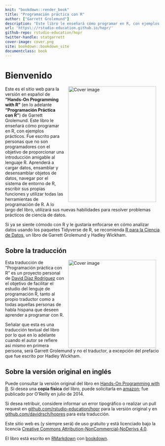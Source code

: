 ---
knit: "bookdown::render_book"
title: "Programación práctica con R"
author: ["Garrett Grolemund"]
description: "Este libro le enseñará cómo programar en R, con ejemplos prácticos. Lo escribí para personas que no son programadores para proporcionar una introducción amigable al lenguaje R. Aprenderá a cargar datos, ensamblar y desensamblar objetos de datos, navegar por el sistema de entorno de R, escribir sus propias funciones y utilizar todas las herramientas de programación de R. A lo largo del libro, utilizará sus nuevas habilidades para resolver problemas prácticos de ciencia de datos."
url: 'https\://rstudio-education.github.io/hopr/'
github-repo: rstudio-education/hopr
twitter-handle: statgarrett
cover-image: cover.png
site: bookdown::bookdown_site
documentclass: book
---

# Bienvenido {-}

<a href="https://www.amazon.com/Hands-Programming-Write-Functions-Simulations/dp/1449359019"><img src="cover.png" alt="Cover image" width="285" height="375" align="right" style="margin: 0 1em 0 1em"/></a> Este es el sitio web para la versión en español de **"Hands-On Programming with R"** (en lo adelante **"Programación Práctica con R"**) de Garrett Grolemund. Este libro le enseñará cómo programar en R, con ejemplos prácticos. Fue escrito para personas que no son programadores con el objetivo de proporcionar una introducción amigable al lenguaje R. Aprenderá a cargar datos, ensamblar y desensamblar objetos de datos, navegar por el sistema de entorno de R, escribir sus propias funciones y utilizar todas las herramientas de programación de R. A lo largo del libro, utilizará sus nuevas habilidades para resolver problemas prácticos de ciencia de datos.

Si ya se siente cómodo con R y le gustaría enfocarse en cómo analizar datos usando los paquetes Tidyverse de R, se recomienda [R para la Ciencia de Datos](https://es.r4ds.hadley.nz/), un libro de Garrett Grolemund y Hadley Wickham.

## Sobre la traducción {-}

<a href="https://github.com/davidrsch/hopres"><img src="projectlogo.png" alt="Cover image" width="285" height="285" align="right" style="margin: 0 1em 0 1em"/></a> Esta traducción de "Programación práctica con R" es un proyecto personal de [David Díaz Rodríguez](https://github.com/davidrsch) con el objetivo de facilitar el estudio del lenguje de programación R, tanto al propio traductor como a todas aquellas personas de habla hispana que deseen aprender a programar con R.

Señalar que esta es una traducción textual del libro por lo que en lo adelante cuando el autor se refiere así mismo en primera persona, será Garrett Grolemund y no el traductor, a excepción del prefacio que fue escrito por Hadley Wickham.

## Sobre la versión original en inglés {-}

Puede consultar la versión original del libro en [Hands-On Programming with R](https://rstudio-education.github.io/hopr/). Si desea una **copia física** del libro, puede solicitarla en [amazon](https://www.amazon.com/Hands-Programming-Write-Functions-Simulations/dp/1449359019); fue publicado por O'Reilly en julio de 2014.

Si desea retribuir, considere informar un error tipográfico o realizar un pull request en [github.com/rstudio-education/hopr](https://github.com/rstudio-education/hopr) para la versión original y en [github.com/davidrsch/hopres](https://github.com/davidrsch/hopres) para esta traducción.

Este sitio web es (y siempre será) de uso gratuito y está licenciado bajo la licencia [Creative Commons Attribution-NonCommercial-NoDerivs 4.0](https://creativecommons.org/licenses/by-nc-nd/4.0/).

El libro está escrito en [RMarkdown](https://rmarkdown.rstudio.com) con [bookdown](https://bookdown.org).
